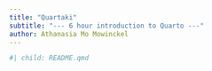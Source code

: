 ```yaml
---
title: "Quartaki"
subtitle: "--- 6 hour introduction to Quarto ---"
author: Athanasia Mo Mowinckel
---
```


```r
#| child: README.qmd
```
